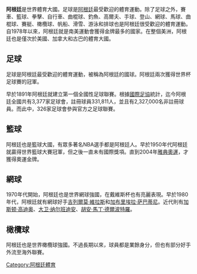 {{expand|time=2016-02-23T06:23:43+00:00}}
{{unreferenced|time=2016-02-23T06:23:43+00:00}}
'''阿根廷'''是世界體育大國。足球是[[阿根廷|阿根廷]]最受歡迎的體育運動。除了足球之外，賽車、籃球、拳擊、自行車、曲棍球、釣魚、高爾夫、手球、登山、網球、馬球、曲棍球、賽艇、橄欖球、帆船、滑雪、游泳和排球也是阿根廷很受歡迎的體育運動。自1978年以來，阿根廷就是南美運動會獲得金牌最多的國家。在整個美洲，阿根廷也是僅次於美國、加拿大和古巴的體育大國。

==足球==
足球是阿根廷最受歡迎的體育運動，被稱為阿根廷的國球。阿根廷兩次獲得世界杯足球賽的冠軍。

早於1891年阿根廷就建立第一個全國性足球聯賽。根據[[國際足協|國際足協]]統計，迄今阿根廷全國共有3,377家足球會，註冊球員331,811人，並且有2,327,000名非註冊球員。而此中，326家足球會參與官方之足球聯賽。

==籃球==
阿根廷也是籃球大國，有眾多著名NBA選手都是阿根廷人。早於1950年代阿根廷就贏得世界籃球大賽冠軍，但之後一直未有國際獎項。直到2004年[[2004年夏季奥林匹克运动会|雅典奧運]]，才獲得奧運金牌。

==網球==
1970年代開始，阿根廷也是世界網球強國，在戴維斯杯也有亮麗表現。早於1980年代，阿根廷就有網球好手[[吉列爾莫·維拉斯|吉列爾莫·維拉斯]]和[[加布里埃拉·萨巴蒂尼|加布里埃拉·萨巴蒂尼]]。近代則有[[加斯顿·高迪奥|加斯顿·高迪奥]]、[[大卫·纳尔班迪安|大卫·纳尔班迪安]]、[[胡安·馬丁·德爾波特羅|胡安·馬丁·德爾波特羅]]。

==橄欖球==
阿根廷也是世界橄欖球強國。不過長期以來，球員都是業餘身分，但也有部分好手外流至海外聯賽。

[[Category:阿根廷體育|Category:阿根廷體育]]